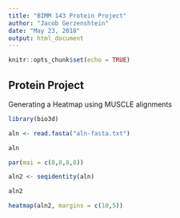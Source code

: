 ```yaml
---
title: "BIMM 143 Protein Project"
author: "Jacob Gerzenshtein"
date: "May 23, 2018"
output: html_document
---
```


```r
knitr::opts_chunk$set(echo = TRUE)
```

## Protein Project

Generating a Heatmap using MUSCLE alignments




```r
library(bio3d)
```

```r
aln <- read.fasta("aln-fasta.txt")

aln
```


```r
par(mai = c(8,8,8,8))
```



```r
aln2 <- seqidentity(aln)

aln2

heatmap(aln2, margins = c(10,5))
```

